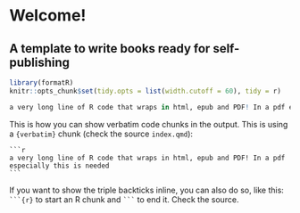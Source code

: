 # Welcome! {.unnumbered}
## A template to write books ready for self-publishing

```r
library(formatR)
knitr::opts_chunk$set(tidy.opts = list(width.cutoff = 60), tidy = r)
```

```r
a very long line of R code that wraps in html, epub and PDF! In a pdf especially this is needed
```

This is how you can show verbatim code chunks in the output. This is using
a `{verbatim}` chunk (check the source `index.qmd`):

````verbatim
```r
a very long line of R code that wraps in html, epub and PDF! In a pdf especially this is needed
```
````

If you want to show the triple backticks inline, you can also do so, like this:
```` ```{r} ```` to start an R chunk and ```` ``` ```` to end it. Check the source.
